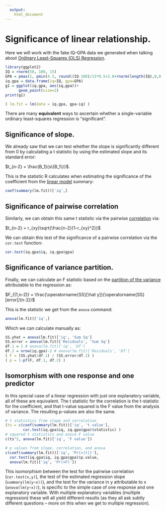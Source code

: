 ```yaml
---
  output: 
    html_document
---
```

  
# Significance of linear relationship.

Here we will work with the fake IQ-GPA data we generated when talking about [Ordinary Least-Squares (OLS) Regression](bivariate-ols.html).

```r
library(ggplot2)
IQ = rnorm(50, 100, 15)
GPA = pmax(1, pmin(4.3, round((IQ-100)/15*0.5+2.8+rnorm(length(IQ),0,0.7), 1)))
iq.gpa = data.frame(iq=IQ, gpa=GPA)
g1 = ggplot(iq.gpa, aes(iq,gpa))+
      geom_point(size=2)
print(g1)

( lm.fit = lm(data = iq.gpa, gpa~iq) )
```


There are many **equivalent** ways to ascertain whether a single-variable ordinary least-squares regression is "significant".  

## Significance of slope.

We already saw that we can test whether the slope is significantly different from 0 by calculating a t statistic by using the estimated slope and its standard error: 

$t_{n-2} = \frac{B_1}{s\{B_1\}}$.

This is the statistic R calculates when estimating the significance of the coefficient from the [linear model](ols.html) summary:

```r
coef(summary(lm.fit))['iq',]
```

## Significance of pairwise correlation

Similarly, we can obtain this same t statistic via the pairwise [correlation](correlation.html) via:

$t_{n-2} = r_{xy}\sqrt{\frac{n-2}{1-r_{xy}^2}}$

We can obtain this test of the significance of a pairwise correlation via the `cor.test` function:

```r
cor.test(iq.gpa$iq, iq.gpa$gpa)
```

## Significance of variance partition.

Finally, we can calculate an F statistic based on the [partition of the variance](determination.html) attributable to the regression as:

$F_{(1,n-2)} = \frac{\operatorname{SS}[\hat y]}{\operatorname{SS}[error]/(n-2)}$

This is the statistic we get from the `anova` command:

```r
anova(lm.fit)['iq',]
```

Which we can calculate manually as:

```r
SS.yhat = anova(lm.fit)['iq', 'Sum Sq']
SS.error = anova(lm.fit)['Residuals', 'Sum Sq']
df.1 = 1 # anova(lm.fit)['iq', 'Df']
df.2 = nrow(iq.gpa)-2 # anova(lm.fit)['Residuals', 'Df']
( F = (SS.yhat/df.1) / (SS.error/df.2) )
( p = 1-pf(F, df.1, df.2) )
```

## Isomorphism with one response and one predictor

In this special case of a linear regression with just one explanatory variable, all of these are equivalent.  The t statistic for the correlation is the t-statistic for the coefficient, and that t-value squared is the F value from the analysis of variance.  The resulting p-values are also the same.

```r
# t statistics from slope and correlation
(ts = c(coef(summary(lm.fit))['iq', 't value'], 
        cor.test(iq.gpa$iq, iq.gpa$gpa)$statistic) )
# squared t statistics and anova F value
c(ts^2, anova(lm.fit)['iq', 'F value'])

# p values from slope, correlation, and anova
c(coef(summary(lm.fit))['iq', 'Pr(>|t|)'], 
  cor.test(iq.gpa$iq, iq.gpa$gpa)$p.value,
  anova(lm.fit)['iq', 'Pr(>F)'])
```

This isomorphism between the test for the pairwise correlation (`cor.test(x,y)`), the test of the estimated regression slope (`summary(lm(y~x))`), and the test for the variance in y attributable to x (`anova(lm(y~x))`), is specific to the simple case of one response and one explanatory variable.  With multiple explanatory variables (multiple regression) these will all yield different results (as they all ask subtly different questions -- more on this when we get to multiple regression).
